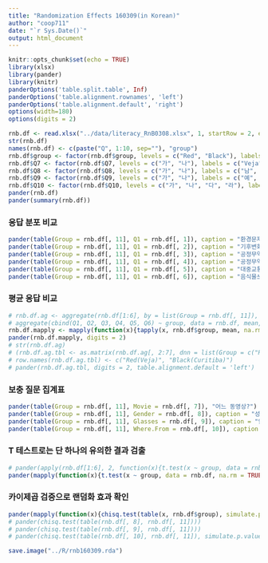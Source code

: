 ```yaml
---
title: "Randomization Effects 160309(in Korean)"
author: "coop711"
date: "`r Sys.Date()`"
output: html_document
---
```


```r
knitr::opts_chunk$set(echo = TRUE)
library(xlsx)
library(pander)
library(knitr)
panderOptions('table.split.table', Inf)
panderOptions('table.alignment.rownames', 'left')
panderOptions('table.alignment.default', 'right')
options(width=180)
options(digits = 2)
```

```r
rnb.df <- read.xlsx("../data/literacy_RnB0308.xlsx", 1, startRow = 2, endRow = 66, colIndex = c(10:19, 45))
str(rnb.df)
names(rnb.df) <- c(paste("Q", 1:10, sep=""), "group")
rnb.df$group <- factor(rnb.df$group, levels = c("Red", "Black"), labels = c("Red(Veja)", "Black(Curitiba)"))
rnb.df$Q7 <- factor(rnb.df$Q7, levels = c("가", "나"), labels = c("Veja", "Curitiba"))
rnb.df$Q8 <- factor(rnb.df$Q8, levels = c("가", "나"), labels = c("남", "여"))
rnb.df$Q9 <- factor(rnb.df$Q9, levels = c("가", "나"), labels = c("예", "아니ㅗ"))
rnb.df$Q10 <- factor(rnb.df$Q10, levels = c("가", "나", "다", "라"), labels = c("서울", "경기", "강원", "기타지역"))
pander(rnb.df)
pander(summary(rnb.df))
```

### 응답 분포 비교

```r
pander(table(Group = rnb.df[, 11], Q1 = rnb.df[, 1]), caption = "환경문제 관심?")
pander(table(Group = rnb.df[, 11], Q1 = rnb.df[, 2]), caption = "기후변화 영향?")
pander(table(Group = rnb.df[, 11], Q1 = rnb.df[, 3]), caption = "공정무역과 생산자 소비자 관계")
pander(table(Group = rnb.df[, 11], Q1 = rnb.df[, 4]), caption = "공정무역과 환경보전")
pander(table(Group = rnb.df[, 11], Q1 = rnb.df[, 5]), caption = "대중교통시스템과 대기오염")
pander(table(Group = rnb.df[, 11], Q1 = rnb.df[, 6]), caption = "음식물쓰레기 교환 제도")
```

### 평균 응답 비교
 
```r
# rnb.df.ag <- aggregate(rnb.df[1:6], by = list(Group = rnb.df[, 11]), mean, na.rm=TRUE)
# aggregate(cbind(Q1, Q2, Q3, Q4, Q5, Q6) ~ group, data = rnb.df, mean, na.rm = TRUE)
rnb.df.mapply <- mapply(function(x){tapply(x, rnb.df$group, mean, na.rm = TRUE)}, rnb.df[1:6])
pander(rnb.df.mapply, digits = 2)
# str(rnb.df.ag)
# (rnb.df.ag.tbl <- as.matrix(rnb.df.ag[, 2:7], dnn = list(Group = c("Red(Veja)", "Black(Curitiba)"), Q = names(rnb.df[, 1:6]))))
# row.names(rnb.df.ag.tbl) <- c("Red(Veja)", "Black(Curitiba)")
# pander(rnb.df.ag.tbl, digits = 2, table.alignment.default = 'left')
```

### 보충 질문 집계표

```r
pander(table(Group = rnb.df[, 11], Movie = rnb.df[, 7]), "어느 동영상?")
pander(table(Group = rnb.df[, 11], Gender = rnb.df[, 8]), caption = "성별")
pander(table(Group = rnb.df[, 11], Glasses = rnb.df[, 9]), caption = "안경 혹은 렌즈 착용?")
pander(table(Group = rnb.df[, 11], Where.From = rnb.df[, 10]), caption = "출신고교 소재지?")
```

### T 테스트로는 단 하나의 유의한 결과 검출

```r
# pander(apply(rnb.df[1:6], 2, function(x){t.test(x ~ group, data = rnb.df, na.rm = TRUE, var.equal = TRUE)}))
pander(mapply(function(x){t.test(x ~ group, data = rnb.df, na.rm = TRUE)}, rnb.df[1:6]), caption = "Welch Two Sample t-test")
```

### 카이제곱 검증으로 랜덤화 효과 확인

```r
pander(mapply(function(x){chisq.test(table(x, rnb.df$group), simulate.p.value = TRUE)}, rnb.df[8:10]))
# pander(chisq.test(table(rnb.df[, 8], rnb.df[, 11])))
# pander(chisq.test(table(rnb.df[, 9], rnb.df[, 11])))
# pander(chisq.test(table(rnb.df[, 10], rnb.df[, 11]), simulate.p.value = TRUE))
```

```r
save.image("../R/rnb160309.rda")
```